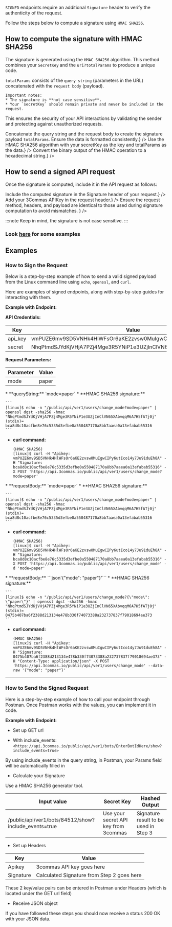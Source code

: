 

`SIGNED` endpoints require an additional `Signature` header to verify the authenticity of the request.

Follow the steps below to compute a signature using `HMAC SHA256`.

## How to compute the signature with HMAC SHA256

The signature is generated using the `HMAC SHA256` algorithm. This method combines your `SecretKey` and the `uri?totalParams` to produce a unique code.

`totalParams` consists of the `query string` (parameters in the URL) concatenated with the `request body` (payload).

    Important notes:
    * The signature is **not case sensitive**.
    * Your `secretKey` should remain private and never be included in the request.

This ensures the security of your API interactions by validating the sender and protecting against unauthorized requests.

<Steps>
  <Step title="Prepare the payload" description={<>Concatenate the query string and the request body to create the signature payload <code>totalParams</code>.
Ensure the data is formatted consistently.</>}
  />
  <Step title="Generate the binary signature" description= {<>Use the HMAC SHA256 algorithm with your secretKey as the key and totalParams as the data.</>}
  />
  <Step title="Encode the signature" description={<>Convert the binary output of the HMAC operation to a hexadecimal string.</>}
  />
</Steps>


## How to send a signed API request

Once the signature is computed, include it in the API request as follows:

<Steps>
  <Step title="Add the Signature to the request header" description={<>Include the computed signature in the Signature header of your request.</>}
  />
  <Step title="Include your API Key" description= {<>Add your 3Commas APIKey in the request header.</>}
  />
  <Step title="Send the request" description={<>Ensure the request method, headers, and payload are identical to those used during signature computation to avoid mismatches.
</>}
  />
</Steps>

:::note
Keep in mind, the signature is not case sensitive.
:::

### Look [here](https://3commas-io.github.io/public-api-signature-calculator-example/) for some examples


## Examples

### How to Sign the Request

Below is a step-by-step example of how to send a valid signed payload from the Linux command line using `echo`, `openssl`, and `curl`.

Here are examples of signed endpoints, along with step-by-step guides for interacting with them.
 
**Example with Endpoint:**

<Endpoint
  url="/public/api/ver1/users/change_mode"
  method="POST"
/>

**API Credentials:**

Key | Value
------------ | ------------
api_key | vmPUZE6mv9SD5VNHk4HlWFsOr6aKE2zvsw0MuIgwCIPy6utIco14y7Ju91duEh8A
secret | NhqPtmdSJYdKjVHjA7PZj4Mge3R5YNiP1e3UZjInClVN65XAbvqqM6A7H5fATj0j

**Request Parameters:** 

Parameter | Value
------------ | ------------
mode | paper


<Tabs>
  <TabItem value="Request via Query String" label="Request via Query String">
  * **queryString:** `mode=paper`
  * **HMAC SHA256 signature:**

    ```
    [linux]$ echo -n "/public/api/ver1/users/change_mode?mode=paper" | openssl dgst -sha256 -hmac "NhqPtmdSJYdKjVHjA7PZj4Mge3R5YNiP1e3UZjInClVN65XAbvqqM6A7H5fATj0j"
    (stdin)= bca8d8c10acfbe8e76c5335d3efbe0a550487170a8bb7aaea0a13efabab55316
    ```
  * **curl command:**

    ```
    (HMAC SHA256)
    [linux]$ curl -H "Apikey: vmPUZE6mv9SD5VNHk4HlWFsOr6aKE2zvsw0MuIgwCIPy6utIco14y7Ju91duEh8A" -H "Signature: bca8d8c10acfbe8e76c5335d3efbe0a550487170a8bb7aaea0a13efabab55316" -X POST 'https://api.3commas.io/public/api/ver1/users/change_mode?mode=paper'
    ```
</TabItem>
<TabItem value="Request via Request Body" label="Request via Request Body">
  * **requestBody:** `mode=paper`
  * **HMAC SHA256 signature:**

    ```
    [linux]$ echo -n "/public/api/ver1/users/change_mode?mode=paper" | openssl dgst -sha256 -hmac "NhqPtmdSJYdKjVHjA7PZj4Mge3R5YNiP1e3UZjInClVN65XAbvqqM6A7H5fATj0j"
    (stdin)= bca8d8c10acfbe8e76c5335d3efbe0a550487170a8bb7aaea0a13efabab55316
    ```
  * **curl command:**

    ```
    (HMAC SHA256)
    [linux]$ curl -H "Apikey: vmPUZE6mv9SD5VNHk4HlWFsOr6aKE2zvsw0MuIgwCIPy6utIco14y7Ju91duEh8A" -H "Signature: bca8d8c10acfbe8e76c5335d3efbe0a550487170a8bb7aaea0a13efabab55316" -X POST 'https://api.3commas.io/public/api/ver1/users/change_mode' -d 'mode=paper' 
    ```
</TabItem>
<TabItem value="Request via Raw JSON" label="Request via Raw JSON">
  * **requestBody:** ```json'{"mode": "paper"}'```
  * **HMAC SHA256 signature:**

    ```
    [linux]$ echo -n "/public/api/ver1/users/change_mode?{\"mode\": \"paper\"}" | openssl dgst -sha256 -hmac "NhqPtmdSJYdKjVHjA7PZj4Mge3R5YNiP1e3UZjInClVN65XAbvqqM6A7H5fATj0j"
    (stdin)= 0475b407ba6f2388d213134e478b330f74073388a232737837f79018694ae373
    ```
  * **curl command:**

    ```
    (HMAC SHA256)
    [linux]$ curl -H "Apikey: vmPUZE6mv9SD5VNHk4HlWFsOr6aKE2zvsw0MuIgwCIPy6utIco14y7Ju91duEh8A" -H "Signature: 0475b407ba6f2388d213134e478b330f74073388a232737837f79018694ae373" -H "Content-Type: application/json" -X POST 'https://api.3commas.io/public/api/ver1/users/change_mode' --data-raw '{"mode": "paper"}' 
    ```
</TabItem>
</Tabs>

------------
### How to Send the Signed Request
Here is a step-by-step example of how to call your endpoint through Postman. Once Postman works with the values, you can implement it in code.

**Example with Endpoint:**

<Endpoint
  url="/public/api/ver1/bots/:bot_id/show"
  method="GET"
/>

* Set up GET url

- With include_events:
`<https://api.3commas.io/public/api/ver1/bots/EnterBotIdHere/show?include_events=true>`

By using include_events in the query string, in Postman, your Params field will be automatically filled in

* Calculate your Signature

Use a HMAC SHA256 generator tool.

| Input value | Secret Key | Hashed Output |
------------ | ------------|-----------
| /public/api/ver1/bots/84512/show?include_events=true | Use your secret API key from 3commas | Signature result to be used in Step 3 |

* Set up Headers

Key | Value
------------ | ------------
Apikey | 3commas API key goes here
Signature | Calculated Signature from Step 2 goes here

These 2 key/value pairs can be entered in Postman under Headers (which is located under the GET url field)

* Receive JSON object

If you have followed these steps you should now receive a status 200 OK with your JSON data.

